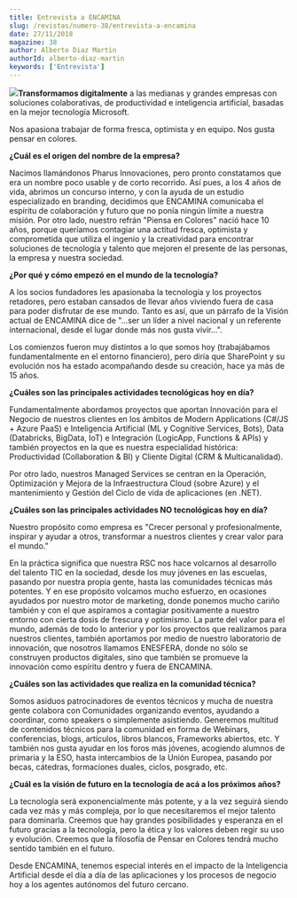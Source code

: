 ```yaml
---
title: Entrevista a ENCAMINA
slug: /revistas/numero-38/entrevista-a-encamina
date: 27/11/2018
magazine: 38
author: Alberto Diaz Martin
authorId: alberto-diaz-martin
keywords: ['Entrevista']
---
```






![](/../images/partners/encamina.png#partner)**Transformamos digitalmente** a las medianas y grandes empresas con soluciones colaborativas, de productividad e inteligencia artificial, basadas en la mejor tecnología Microsoft.

Nos apasiona trabajar de forma fresca, optimista y en equipo. Nos gusta pensar en colores.

**¿Cuál es el origen del nombre de la empresa?**

Nacimos llamándonos Pharus Innovaciones, pero pronto constatamos que era un nombre poco usable y de corto recorrido. Así pues, a los 4 años de vida, abrimos un concurso interno, y con la ayuda de un estudio especializado en branding, decidimos que ENCAMINA comunicaba el espíritu de colaboración y futuro que no ponía ningún límite a nuestra misión. Por otro lado, nuestro refrán "Piensa en Colores" nació hace 10 años, porque queríamos contagiar una actitud fresca, optimista y comprometida que utiliza el ingenio y la creatividad para encontrar soluciones de tecnología y talento que mejoren el presente de las personas, la empresa y nuestra sociedad.

**¿Por qué y cómo empezó en el mundo de la tecnología?**

A los socios fundadores les apasionaba la tecnología y los proyectos retadores, pero estaban cansados de llevar años viviendo fuera de casa para poder disfrutar de ese mundo. Tanto es así, que un párrafo de la Visión actual de ENCAMINA dice de "…ser un líder a nivel nacional y un referente internacional, desde el lugar donde más nos gusta vivir…".

Los comienzos fueron muy distintos a lo que somos hoy (trabajábamos fundamentalmente en el entorno financiero), pero diría que SharePoint y su evolución nos ha estado acompañando desde su creación, hace ya más de 15 años.

**¿Cuáles son las principales actividades tecnológicas hoy en día?**

Fundamentalmente abordamos proyectos que aportan Innovación para el Negocio de nuestros clientes en los ámbitos de Modern Applications (C#/JS + Azure PaaS) e Inteligencia Artificial (ML y Cognitive Services, Bots), Data (Databricks, BigData, IoT) e Integración (LogicApp, Functions & APIs) y también proyectos en la que es nuestra especialidad histórica: Productividad (Collaboration & BI) y Cliente Digital (CRM & Multicanalidad).

Por otro lado, nuestros Managed Services se centran en la Operación, Optimización y Mejora de la Infraestructura Cloud (sobre Azure) y el mantenimiento y Gestión del Ciclo de vida de aplicaciones (en .NET).

**¿Cuáles son las principales actividades NO tecnológicas hoy en día?**

Nuestro propósito como empresa es "Crecer personal y profesionalmente, inspirar y ayudar a otros, transformar a nuestros clientes y crear valor para el mundo."

En la práctica significa que nuestra RSC nos hace volcarnos al desarrollo del talento TIC en la sociedad, desde los muy jóvenes en las escuelas, pasando por nuestra propia gente, hasta las comunidades técnicas más potentes. Y en ese propósito volcamos mucho esfuerzo, en ocasiones ayudados por nuestro motor de marketing, donde ponemos mucho cariño también y con el que aspiramos a contagiar positivamente a nuestro entorno con cierta dosis de frescura y optimismo. La parte del valor para el mundo, además de todo lo anterior y por los proyectos que realizamos para nuestros clientes, también aportamos por medio de nuestro laboratorio de innovación, que nosotros llamamos ENESFERA, donde no sólo se construyen productos digitales, sino que también se promueve la innovación como espíritu dentro y fuera de ENCAMINA.

**¿Cuáles son las actividades que realiza en la comunidad técnica?**

Somos asiduos patrocinadores de eventos técnicos y mucha de nuestra gente colabora con Comunidades organizando eventos, ayudando a coordinar, como speakers o simplemente asistiendo. Generemos multitud de contenidos técnicos para la comunidad en forma de Webinars, conferencias, blogs, artículos, libros blancos, Frameworks abiertos, etc. Y también nos gusta ayudar en los foros más jóvenes, acogiendo alumnos de primaria y la ESO, hasta intercambios de la Unión Europea, pasando por becas, cátedras, formaciones duales, ciclos, posgrado, etc.

**¿Cuál es la visión de futuro en la tecnología de acá a los próximos años?**

La tecnología será exponencialmente más potente, y a la vez seguirá siendo cada vez más y más compleja, por lo que necesitaremos el mejor talento para dominarla. Creemos que hay grandes posibilidades y esperanza en el futuro gracias a la tecnología, pero la ética y los valores deben regir su uso y evolución. Creemos que la filosofía de Pensar en Colores tendrá mucho sentido también en el futuro.

Desde ENCAMINA, tenemos especial interés en el impacto de la Inteligencia Artificial desde el día a día de las aplicaciones y los procesos de negocio hoy a los agentes autónomos del futuro cercano.​

